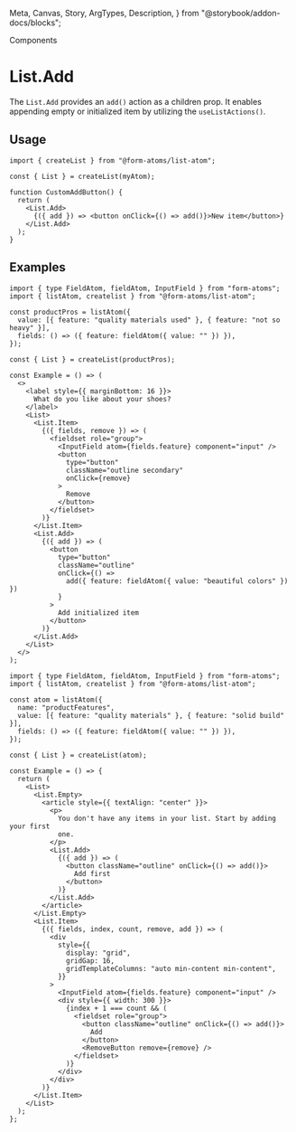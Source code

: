   Meta,
  Canvas,
  Story,
  ArgTypes,
  Description,
} from "@storybook/addon-docs/blocks";

<hgroup>

<p className="category">Components</p>

# List.Add

The `List.Add` provides an `add()` action as a children prop. It enables appending empty or initialized item by utilizing the `useListActions()`.

</hgroup>

## Usage

```tsx
import { createList } from "@form-atoms/list-atom";

const { List } = createList(myAtom);

function CustomAddButton() {
  return (
    <List.Add>
      {({ add }) => <button onClick={() => add()}>New item</button>}
    </List.Add>
  );
}
```

## Examples

<Example of={AddStories.WithValue} >

```tsx
import { type FieldAtom, fieldAtom, InputField } from "form-atoms";
import { listAtom, createlist } from "@form-atoms/list-atom";

const productPros = listAtom({
  value: [{ feature: "quality materials used" }, { feature: "not so heavy" }],
  fields: () => ({ feature: fieldAtom({ value: "" }) }),
});

const { List } = createList(productPros);

const Example = () => (
  <>
    <label style={{ marginBottom: 16 }}>
      What do you like about your shoes?
    </label>
    <List>
      <List.Item>
        {({ fields, remove }) => (
          <fieldset role="group">
            <InputField atom={fields.feature} component="input" />
            <button
              type="button"
              className="outline secondary"
              onClick={remove}
            >
              Remove
            </button>
          </fieldset>
        )}
      </List.Item>
      <List.Add>
        {({ add }) => (
          <button
            type="button"
            className="outline"
            onClick={() =>
              add({ feature: fieldAtom({ value: "beautiful colors" }) })
            }
          >
            Add initialized item
          </button>
        )}
      </List.Add>
    </List>
  </>
);
```

</Example>

<Example of={AddStories.PositioningAddButton} >

```tsx
import { type FieldAtom, fieldAtom, InputField } from "form-atoms";
import { listAtom, createlist } from "@form-atoms/list-atom";

const atom = listAtom({
  name: "productFeatures",
  value: [{ feature: "quality materials" }, { feature: "solid build" }],
  fields: () => ({ feature: fieldAtom({ value: "" }) }),
});

const { List } = createList(atom);

const Example = () => {
  return (
    <List>
      <List.Empty>
        <article style={{ textAlign: "center" }}>
          <p>
            You don't have any items in your list. Start by adding your first
            one.
          </p>
          <List.Add>
            {({ add }) => (
              <button className="outline" onClick={() => add()}>
                Add first
              </button>
            )}
          </List.Add>
        </article>
      </List.Empty>
      <List.Item>
        {({ fields, index, count, remove, add }) => (
          <div
            style={{
              display: "grid",
              gridGap: 16,
              gridTemplateColumns: "auto min-content min-content",
            }}
          >
            <InputField atom={fields.feature} component="input" />
            <div style={{ width: 300 }}>
              {index + 1 === count && (
                <fieldset role="group">
                  <button className="outline" onClick={() => add()}>
                    Add
                  </button>
                  <RemoveButton remove={remove} />
                </fieldset>
              )}
            </div>
          </div>
        )}
      </List.Item>
    </List>
  );
};
```

</Example>
